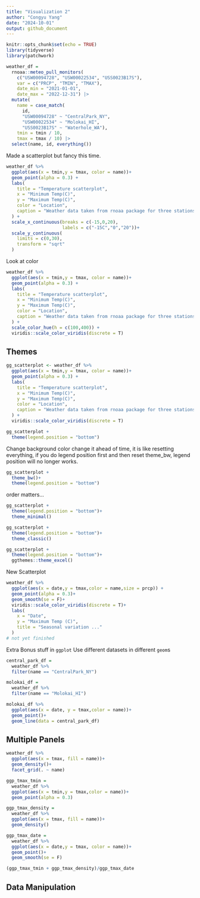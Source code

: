 ```yaml
---
title: "Visualization 2"
author: "Congyu Yang"
date: "2024-10-01"
output: github_document
---
```


```r
knitr::opts_chunk$set(echo = TRUE)
library(tidyverse)
library(patchwork)
```

```r
weather_df = 
  rnoaa::meteo_pull_monitors(
    c("USW00094728", "USW00022534", "USS0023B17S"),
    var = c("PRCP", "TMIN", "TMAX"), 
    date_min = "2021-01-01",
    date_max = "2022-12-31") |>
  mutate(
    name = case_match(
      id, 
      "USW00094728" ~ "CentralPark_NY", 
      "USW00022534" ~ "Molokai_HI",
      "USS0023B17S" ~ "Waterhole_WA"),
    tmin = tmin / 10,
    tmax = tmax / 10) |>
  select(name, id, everything())
```
Made a scatterplot but fancy this time.

```r
weather_df %>% 
  ggplot(aes(x = tmin,y = tmax, color = name))+
  geom_point(alpha = 0.3) +
  labs(
    title = "Temperature scatterplot",
    x = "Minimum Temp(C)",
    y = "Maximum Temp(C)",
    color = "Location",
    caption = "Weather data taken from rnoaa package for three stations"
  ) +
  scale_x_continuous(breaks = c(-15,0,20),
                     labels = c("-15C","0","20"))+
  scale_y_continuous(
    limits = c(0,30),
    transform = "sqrt"
  )
```

Look at color

```r
weather_df %>% 
  ggplot(aes(x = tmin,y = tmax, color = name))+
  geom_point(alpha = 0.3) +
  labs(
    title = "Temperature scatterplot",
    x = "Minimum Temp(C)",
    y = "Maximum Temp(C)",
    color = "Location",
    caption = "Weather data taken from rnoaa package for three stations"
  ) +
  scale_color_hue(h = c(100,400)) +
  viridis::scale_color_viridis(discrete = T)
```
## Themes

```r
gg_scatterplot <- weather_df %>% 
  ggplot(aes(x = tmin,y = tmax, color = name))+
  geom_point(alpha = 0.3) +
  labs(
    title = "Temperature scatterplot",
    x = "Minimum Temp(C)",
    y = "Maximum Temp(C)",
    color = "Location",
    caption = "Weather data taken from rnoaa package for three stations"
  ) +
  viridis::scale_color_viridis(discrete = T)
```

```r
gg_scatterplot +
  theme(legend.position = "bottom")
```

Change background color
change it ahead of time, it is like resetting everything, if you do legend position first and then reset theme_bw, legend position will no longer works.

```r
gg_scatterplot +
  theme_bw()+
  theme(legend.position = "bottom")
```
order matters...

```r
gg_scatterplot +
  theme(legend.position = "bottom")+
  theme_minimal()
```

```r
gg_scatterplot +
  theme(legend.position = "bottom")+
  theme_classic()
```
```r
gg_scatterplot +
  theme(legend.position = "bottom")+
  ggthemes::theme_excel()
```
New Scatterplot

```r
weather_df %>% 
  ggplot(aes(x = date,y = tmax,color = name,size = prcp)) +
  geom_point(alpha = 0.3)+
  geom_smooth(se = F)+
  viridis::scale_color_viridis(discrete = T)+
  labs(
    x = "Date",
    y = "Maximum Temp (C)",
    title = "Seasonal variation ..."
  )
# not yet finished
```
Extra Bonus stuff in `ggplot`
Use different datasets in different `geom`s
```r
central_park_df =
  weather_df %>% 
  filter(name == "CentralPark_NY")

molokai_df =
  weather_df %>% 
  filter(name == "Molokai_HI")

molokai_df %>% 
  ggplot(aes(x = date, y = tmax,color = name))+
  geom_point()+
  geom_line(data = central_park_df)
```
## Multiple Panels

```r
weather_df %>% 
  ggplot(aes(x = tmax, fill = name))+
  geom_density()+
  facet_grid(. ~ name)
```

```r
ggp_tmax_tmin =
  weather_df %>% 
  ggplot(aes(x = tmin,y = tmax,color = name))+
  geom_point(alpha = 0.3)

ggp_tmax_density =
  weather_df %>% 
  ggplot(aes(x = tmax, fill = name))+
  geom_density()

ggp_tmax_date =
  weather_df %>% 
  ggplot(aes(x = date,y = tmax, color = name))+
  geom_point()+
  geom_smooth(se = F)

(ggp_tmax_tmin + ggp_tmax_density)/ggp_tmax_date
```
## Data Manipulation





